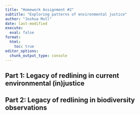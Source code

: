 ```yaml
---
title: "Homework Assignment #2"
subtitle: "Exploring patterns of environmental justice"
author: "Joshua Mull"
date: last-modified
execute: 
  eval: false
format:
  html:
    toc: true
editor_options: 
  chunk_output_type: console
---
```


## Part 1: Legacy of redlining in current environmental (in)justice


## Part 2: Legacy of redlining in biodiversity observations


